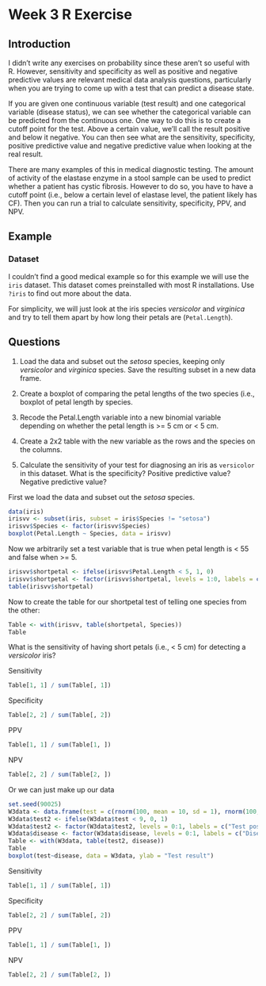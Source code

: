 Week 3 R Exercise
====

## Introduction
I didn't write any exercises on probability since these aren't so useful with R. However, sensitivity and specificity as well as positive and negative predictive values are relevant medical data analysis questions, particularly when you are trying to come up with a test that can predict a disease state.

If you are given one continuous variable (test result) and one categorical variable (disease status), we can see whether the categorical variable can be predicted from the continuous one. One way to do this is to create a cutoff point for the test. Above a certain value, we'll call the result positive and below it negative. You can then see what are the sensitivity, specificity, positive predictive value and negative predictive value when looking at the real result.

There are many examples of this in medical diagnostic testing. The amount of activity of the elastase enzyme in a stool sample can be used to predict whether a patient has cystic fibrosis. However to do so, you have to have a cutoff point (i.e., below a certain level of elastase level, the patient likely has CF). Then you can run a trial to calculate sensitivity, specificity, PPV, and NPV.

## Example

### Dataset
I couldn't find a good medical example so for this example we will use the `iris` dataset. This dataset comes preinstalled with most R installations. Use `?iris` to find out more about the data.

For simplicity, we will just look at the iris species *versicolor* and *virginica* and try to tell them apart by how long their petals are (`Petal.Length`).

## Questions
1. Load the data and subset out the *setosa* species, keeping only *versicolor* and *virginica* species. Save the resulting subset in a new data frame.

2. Create a boxplot of comparing the petal lengths of the two species (i.e., boxplot of petal length by species.

3. Recode the Petal.Length variable into a new binomial variable depending on whether the petal length is >= 5 cm or < 5 cm.

4. Create a 2x2 table with the new variable as the rows and the species on the columns.

5. Calculate the sensitivity of your test for diagnosing an iris as `versicolor` in this dataset. What is the specificity? Positive predictive value? Negative predictive value?


First we load the data and subset out the *setosa* species.

```r
data(iris)
irisvv <- subset(iris, subset = iris$Species != "setosa")
irisvv$Species <- factor(irisvv$Species)
boxplot(Petal.Length ~ Species, data = irisvv)
```

Now we arbitrarily set a test variable that is true when petal length is < 55 and false when >= 5.

```r
irisvv$shortpetal <- ifelse(irisvv$Petal.Length < 5, 1, 0)
irisvv$shortpetal <- factor(irisvv$shortpetal, levels = 1:0, labels = c("<5 cm", ">5 cm"))
table(irisvv$shortpetal)
```

Now to create the table for our shortpetal test of telling one species from the other:

```r
Table <- with(irisvv, table(shortpetal, Species))
Table
```

What is the sensitivity of having short petals (i.e., < 5 cm) for detecting a *versicolor* iris?

Sensitivity
```r
Table[1, 1] / sum(Table[, 1])
```

Specificity
```r
Table[2, 2] / sum(Table[, 2])
```

PPV
```r
Table[1, 1] / sum(Table[1, ])
```

NPV
```r
Table[2, 2] / sum(Table[2, ])
```

Or we can just make up our data
```r
set.seed(90025)
W3data <- data.frame(test = c(rnorm(100, mean = 10, sd = 1), rnorm(100, mean = 8, sd = 1)), disease = c(rep(1, 100), rep(0, 100)))
W3data$test2 <- ifelse(W3data$test < 9, 0, 1)
W3data$test2 <- factor(W3data$test2, levels = 0:1, labels = c("Test pos", "Test neg"))
W3data$disease <- factor(W3data$disease, levels = 0:1, labels = c("Disease pos", "Disease neg"))
Table <- with(W3data, table(test2, disease))
Table
boxplot(test~disease, data = W3data, ylab = "Test result")
```

Sensitivity
```r
Table[1, 1] / sum(Table[, 1])
```

Specificity
```r
Table[2, 2] / sum(Table[, 2])
```

PPV
```r
Table[1, 1] / sum(Table[1, ])
```

NPV
```r
Table[2, 2] / sum(Table[2, ])
```
